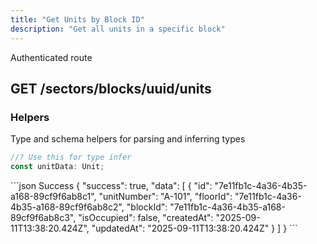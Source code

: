 ```yaml
---
title: "Get Units by Block ID"
description: "Get all units in a specific block"
---
```


<Info>Authenticated route</Info>
## GET /sectors/blocks/uuid/units

<ResponseField
  name="uuid"
  type="param"
  example="7e11fb1c-4a36-4b35-a168-89cf9f6ab8c1"
  required
/>

### Helpers

Type and schema helpers for parsing and inferring types

```ts Unit
//? Use this for type infer
const unitData: Unit;
```

<ResponseExample>
```json Success
{
    "success": true,
    "data": [
        {
            "id": "7e11fb1c-4a36-4b35-a168-89cf9f6ab8c1",
            "unitNumber": "A-101",
            "floorId": "7e11fb1c-4a36-4b35-a168-89cf9f6ab8c2",
            "blockId": "7e11fb1c-4a36-4b35-a168-89cf9f6ab8c3",
            "isOccupied": false,
            "createdAt": "2025-09-11T13:38:20.424Z",
            "updatedAt": "2025-09-11T13:38:20.424Z"
        }
    ]
}
```
</ResponseExample>
